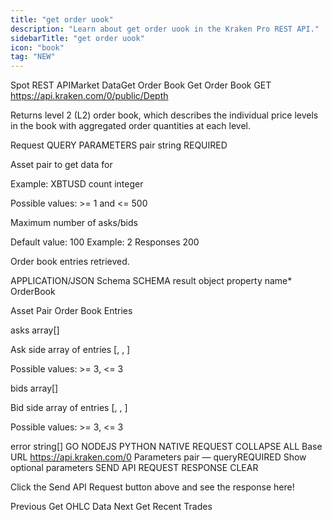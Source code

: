 ```yaml
---
title: "get order uook"
description: "Learn about get order uook in the Kraken Pro REST API."
sidebarTitle: "get order uook"
icon: "book"
tag: "NEW"
---
```

Spot REST APIMarket DataGet Order Book
Get Order Book
GET
https://api.kraken.com/0/public/Depth

Returns level 2 (L2) order book, which describes the individual price levels in the book with aggregated order quantities at each level.

Request​
QUERY PARAMETERS
pair
string
REQUIRED

Asset pair to get data for

Example: XBTUSD
count
integer

Possible values: >= 1 and <= 500

Maximum number of asks/bids

Default value: 100
Example: 2
Responses​
200

Order book entries retrieved.

APPLICATION/JSON
Schema
SCHEMA
result
object
property name*
OrderBook

Asset Pair Order Book Entries

asks
array[]

Ask side array of entries [<price>, <volume>, <timestamp>]

Possible values: >= 3, <= 3

bids
array[]

Bid side array of entries [<price>, <volume>, <timestamp>]

Possible values: >= 3, <= 3

error
string[]
GO
NODEJS
PYTHON
NATIVE
REQUEST
COLLAPSE ALL
Base URL
https://api.kraken.com/0
Parameters
pair — queryREQUIRED
Show optional parameters
SEND API REQUEST
RESPONSE
CLEAR

Click the Send API Request button above and see the response here!

Previous
Get OHLC Data
Next
Get Recent Trades